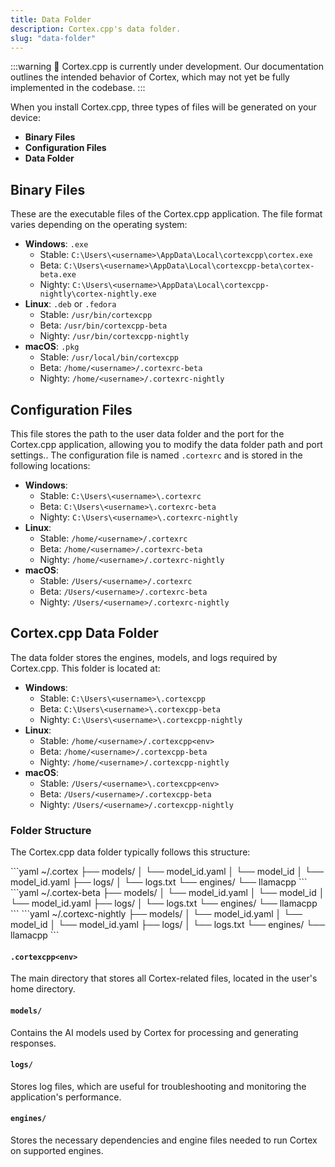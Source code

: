 ```yaml
---
title: Data Folder
description: Cortex.cpp's data folder.
slug: "data-folder"
---
```



:::warning
🚧 Cortex.cpp is currently under development. Our documentation outlines the intended behavior of Cortex, which may not yet be fully implemented in the codebase.
:::

When you install Cortex.cpp, three types of files will be generated on your device:

- **Binary Files**
- **Configuration Files**
- **Data Folder**

## Binary Files
These are the executable files of the Cortex.cpp application. The file format varies depending on the operating system:

- **Windows**: `.exe`
  - Stable: `C:\Users\<username>\AppData\Local\cortexcpp\cortex.exe`
  - Beta: `C:\Users\<username>\AppData\Local\cortexcpp-beta\cortex-beta.exe`
  - Nighty: `C:\Users\<username>\AppData\Local\cortexcpp-nightly\cortex-nightly.exe`
- **Linux**: `.deb` or `.fedora`
  - Stable: `/usr/bin/cortexcpp`
  - Beta: `/usr/bin/cortexcpp-beta`
  - Nighty: `/usr/bin/cortexcpp-nightly`
- **macOS**: `.pkg`
  - Stable: `/usr/local/bin/cortexcpp`
  - Beta: `/home/<username>/.cortexrc-beta`
  - Nighty: `/home/<username>/.cortexrc-nightly`

## Configuration Files
This file stores the path to the user data folder and the port for the Cortex.cpp application, allowing you to modify the data folder path and port settings.. The configuration file is named `.cortexrc` and is stored in the following locations:

- **Windows**:
  - Stable: `C:\Users\<username>\.cortexrc`
  - Beta: `C:\Users\<username>\.cortexrc-beta`
  - Nighty: `C:\Users\<username>\.cortexrc-nightly`
- **Linux**:
  - Stable: `/home/<username>/.cortexrc`
  - Beta: `/home/<username>/.cortexrc-beta`
  - Nighty: `/home/<username>/.cortexrc-nightly`
- **macOS**:
  - Stable: `/Users/<username>/.cortexrc`
  - Beta: `/Users/<username>/.cortexrc-beta`
  - Nighty: `/Users/<username>/.cortexrc-nightly`

## Cortex.cpp Data Folder
The data folder stores the engines, models, and logs required by Cortex.cpp. This folder is located at:

- **Windows**:
  - Stable: `C:\Users\<username>\.cortexcpp`
  - Beta: `C:\Users\<username>\.cortexcpp-beta`
  - Nighty: `C:\Users\<username>\.cortexcpp-nightly`
- **Linux**:
  - Stable: `/home/<username>/.cortexcpp<env>`
  - Beta: `/home/<username>/.cortexcpp-beta`
  - Nighty: `/home/<username>/.cortexcpp-nightly`
- **macOS**:
  - Stable: `/Users/<username>\.cortexcpp<env>`
  - Beta: `/Users/<username>/.cortexcpp-beta`
  - Nighty: `/Users/<username>/.cortexcpp-nightly`

### Folder Structure
The Cortex.cpp data folder typically follows this structure:

<Tabs>
  <TabItem value="Stable" label="Stable">
  ```yaml
  ~/.cortex
    ├── models/
    │   └── model_id.yaml
    │   └── model_id
    │       └── model_id.yaml
    ├── logs/
    │   └── logs.txt
    └── engines/
        └── llamacpp
  ```
  </TabItem>
  <TabItem value="Beta" label="Beta">
  ```yaml
  ~/.cortex-beta
    ├── models/
    │   └── model_id.yaml
    │   └── model_id
    │       └── model_id.yaml
    ├── logs/
    │   └── logs.txt
    └── engines/
        └── llamacpp
  ```
  </TabItem>
  <TabItem value="Nightly" label="Nightly">
  ```yaml
  ~/.cortexc-nightly
    ├── models/
    │   └── model_id.yaml
    │   └── model_id
    │       └── model_id.yaml
    ├── logs/
    │   └── logs.txt
    └── engines/
        └── llamacpp
  ```
  </TabItem>
</Tabs>

#### `.cortexcpp<env>`
The main directory that stores all Cortex-related files, located in the user's home directory.
#### `models/`
Contains the AI models used by Cortex for processing and generating responses.
#### `logs/`
Stores log files, which are useful for troubleshooting and monitoring the application's performance.
#### `engines/`
Stores the necessary dependencies and engine files needed to run Cortex on supported engines.